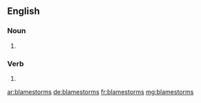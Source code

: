 ==English==

===Noun===
{{head|en|plural}}

# {{plural of|blamestorm|lang=en|nocat=1}}

===Verb===
{{head|en}}

# {{en-third-person singular of|blamestorm}}

[[ar:blamestorms]]
[[de:blamestorms]]
[[fr:blamestorms]]
[[mg:blamestorms]]